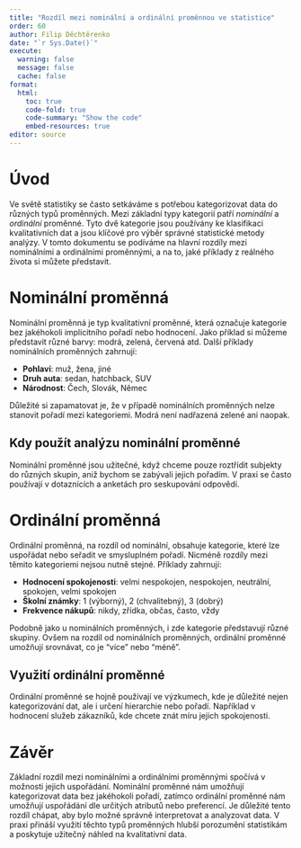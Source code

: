 ```yaml
---
title: "Rozdíl mezi nominální a ordinální proměnnou ve statistice"
order: 60
author: Filip Děchtěrenko
date: "`r Sys.Date()`"
execute:
  warning: false
  message: false
  cache: false
format:
  html:
    toc: true
    code-fold: true
    code-summary: "Show the code"
    embed-resources: true
editor: source
---
```


# Úvod

Ve světě statistiky se často setkáváme s potřebou kategorizovat data do různých typů proměnných. Mezi základní typy kategorií patří *nominální* a *ordinální* proměnné. Tyto dvě kategorie jsou používány ke klasifikaci kvalitativních dat a jsou klíčové pro výběr správné statistické metody analýzy. V tomto dokumentu se podíváme na hlavní rozdíly mezi nominálními a ordinálními proměnnými, a na to, jaké příklady z reálného života si můžete představit.

# Nominální proměnná

Nominální proměnná je typ kvalitativní proměnné, která označuje kategorie bez jakéhokoli implicitního pořadí nebo hodnocení. Jako příklad si můžeme představit různé barvy: modrá, zelená, červená atd. Další příklady nominálních proměnných zahrnují:

- **Pohlaví**: muž, žena, jiné
- **Druh auta**: sedan, hatchback, SUV
- **Národnost**: Čech, Slovák, Němec

Důležité si zapamatovat je, že v případě nominálních proměnných nelze stanovit pořadí mezi kategoriemi. Modrá není nadřazená zelené ani naopak.

## Kdy použít analýzu nominální proměnné

Nominální proměnné jsou užitečné, když chceme pouze roztřídit subjekty do různých skupin, aniž bychom se zabývali jejich pořadím. V praxi se často používají v dotaznících a anketách pro seskupování odpovědí.

# Ordinální proměnná

Ordinální proměnná, na rozdíl od nominální, obsahuje kategorie, které lze uspořádat nebo seřadit ve smysluplném pořadí. Nicméně rozdíly mezi těmito kategoriemi nejsou nutně stejné. Příklady zahrnují:

- **Hodnocení spokojenosti**: velmi nespokojen, nespokojen, neutrální, spokojen, velmi spokojen
- **Školní známky**: 1 (výborný), 2 (chvalitebný), 3 (dobrý)
- **Frekvence nákupů**: nikdy, zřídka, občas, často, vždy

Podobně jako u nominálních proměnných, i zde kategorie představují různé skupiny. Ovšem na rozdíl od nominálních proměnných, ordinální proměnné umožňují srovnávat, co je "více" nebo "méně".

## Využití ordinální proměnné

Ordinální proměnné se hojně používají ve výzkumech, kde je důležité nejen kategorizování dat, ale i určení hierarchie nebo pořadí. Například v hodnocení služeb zákazníků, kde chcete znát míru jejich spokojenosti.

# Závěr

Základní rozdíl mezi nominálními a ordinálními proměnnými spočívá v možnosti jejich uspořádání. Nominální proměnné nám umožňují kategorizovat data bez jakéhokoli pořadí, zatímco ordinální proměnné nám umožňují uspořádání dle určitých atributů nebo preferencí. Je důležité tento rozdíl chápat, aby bylo možné správně interpretovat a analyzovat data. V praxi přináší využití těchto typů proměnných hlubší porozumění statistikám a poskytuje užitečný náhled na kvalitativní data.



